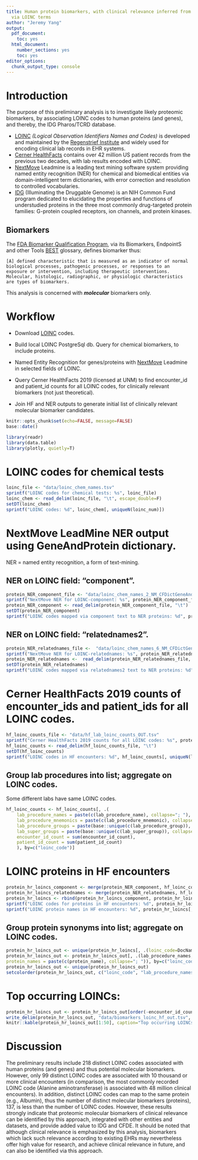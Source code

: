 ```yaml
---
title: Human protein biomarkers, with clinical relevance inferred from Cerner HealthFacts
  via LOINC terms
author: "Jeremy Yang"
output:
  pdf_document:
    toc: yes
  html_document:
    number_sections: yes
    toc: yes
editor_options:
  chunk_output_type: console
---
```


# Introduction

The purpose of this preliminary analysis is to investigate likely proteomic
biomarkers, by associating LOINC codes to human proteins (and genes),
and thereby, the IDG Pharos/TCRD database.

* [LOINC](https://loinc.org/) _(Logical Observation Identifiers Names and Codes)_
is developed and maintained by the [Regenstrief Institute](https://www.regenstrief.org/)  and widely used for encoding clinical lab records in EHR systems.
* [Cerner HealthFacts](https://www.cerner.com/ap/en/solutions/data-research)
contains over 42 million US patient records from the previous two decades,
with lab results encoded with LOINC.
* [NextMove](https://www.nextmovesoftware.com/) Leadmine is a leading
text mining software system providing named entity recognition (NER) for chemical
and biomedical entities via domain-intelligent term dictionaries, with error
correction and resolution to controlled vocabularies.
* [IDG](https://druggablegenome.net/) (Illuminating the Druggable Genome) is an
NIH Common Fund program dedicated to elucidating the properties and functions of
understudied proteins in the three most commonly drug-targeted protein families:
G-protein coupled receptors, ion channels, and protein kinases.

## Biomarkers

The [FDA Biomarker Qualification Program](https://www.fda.gov/drugs/biomarker-qualification-program/about-biomarkers-and-qualification), via its Biomarkers, EndpointS and other Tools [BEST](https://www.ncbi.nlm.nih.gov/books/NBK326791/) glossary, defines biomarker thus:

	[A] defined characteristic that is measured as an indicator of normal biological processes, pathogenic processes, or responses to an exposure or intervention, including therapeutic interventions. Molecular, histologic, radiographic, or physiologic characteristics are types of biomarkers.

This analysis is concerned with ___molecular___ biomarkers only.


# Workflow

* Download [LOINC](https://loinc.org/) codes.

* Build local LOINC PostgreSql db. Query for chemical biomarkers, to include proteins.

* Named Entity Recognition for genes/proteins with [NextMove](https://www.nextmovesoftware.com/) Leadmine in selected fields
of LOINC.

* Query Cerner HealthFacts 2019 (licensed at UNM) to find encounter_id and patient_id counts for all LOINC codes, for clinically relevant biomarkers (not just theoretical).

* Join HF and NER outputs to generate initial list of clinically relevant molecular biomarker candidates.

```r
knitr::opts_chunk$set(echo=FALSE, message=FALSE)
base::date()
```

```r
library(readr)
library(data.table)
library(plotly, quietly=T)
```

# LOINC codes for chemical tests

```r
loinc_file <- "data/loinc_chem_names.tsv"
sprintf("LOINC codes for chemical tests: %s", loinc_file)
loinc_chem <- read_delim(loinc_file, "\t", escape_double=F)
setDT(loinc_chem)
sprintf("LOINC codes: %d", loinc_chem[, uniqueN(loinc_num)])
```

# NextMove LeadMine NER output using GeneAndProtein dictionary.

NER = named entity recognition, a form of text-mining.

## NER on LOINC field: "component".

```r
protein_NER_component_file <- "data/loinc_chem_names_2_NM_CFDictGeneAndProtein_leadmine.tsv"
sprintf("NextMove NER for LOINC-component: %s", protein_NER_component_file)
protein_NER_component <- read_delim(protein_NER_component_file, "\t")
setDT(protein_NER_component)
sprintf("LOINC codes mapped via component text to NER proteins: %d", protein_NER_component[, uniqueN(DocName)])
```

## NER on LOINC field: "relatednames2".

```r
protein_NER_relatednames_file <-  "data/loinc_chem_names_6_NM_CFDictGeneAndProtein_leadmine.tsv"
sprintf("NextMove NER for LOINC-relatednames: %s", protein_NER_relatednames_file)
protein_NER_relatednames <-  read_delim(protein_NER_relatednames_file, "\t")
setDT(protein_NER_relatednames)
sprintf("LOINC codes mapped via relatednames2 text to NER proteins: %d", protein_NER_relatednames[, uniqueN(DocName)])
```

# Cerner HealthFacts 2019 counts of encounter\_ids and patient\_ids for all LOINC codes.

```r
hf_loinc_counts_file <- "data/hf_lab_loinc_counts_OUT.tsv"
sprintf("Cerner HealthFacts 2019 counts for all LOINC codes: %s", protein_NER_relatednames_file)
hf_loinc_counts <- read_delim(hf_loinc_counts_file, "\t")
setDT(hf_loinc_counts)
sprintf("LOINC codes in HF encounters: %d", hf_loinc_counts[, uniqueN(loinc_code)])
```

## Group lab procedures into list; aggregate on LOINC codes.

Some different labs have same LOINC codes.

```r
hf_loinc_counts <- hf_loinc_counts[, .(
	lab_procedure_names = paste(c(lab_procedure_name), collapse="; "),
	lab_procedure_mnemonics = paste(c(lab_procedure_mnemonic), collapse="; "),
	lab_procedure_groups = paste(base::unique(c(lab_procedure_group)), collapse="; "),
	lab_super_groups = paste(base::unique(c(lab_super_group)), collapse="; "),
	encounter_id_count = sum(encounter_id_count),
	patient_id_count = sum(patient_id_count)
	), by=c("loinc_code")]

```


# LOINC proteins in HF encounters

```r
protein_hr_loincs_component <- merge(protein_NER_component, hf_loinc_counts, by.x="DocName", by.y="loinc_code", all=F)
protein_hr_loincs_relatednames <- merge(protein_NER_relatednames, hf_loinc_counts, by.x="DocName", by.y="loinc_code", all=F)
protein_hr_loincs <- rbind(protein_hr_loincs_component, protein_hr_loincs_relatednames)
sprintf("LOINC codes for proteins in HF encounters: %d", protein_hr_loincs[, uniqueN(DocName)])
sprintf("LOINC protein names in HF encounters: %d", protein_hr_loincs[, uniqueN(EntityText)])
```

## Group protein synonyms into list; aggregate on LOINC codes.

```r
protein_hr_loincs_out <- unique(protein_hr_loincs[, .(loinc_code=DocName, lab_procedure_names, protein_name=EntityText, encounter_id_count, patient_id_count)])
protein_hr_loincs_out <- protein_hr_loincs_out[, .(lab_procedure_names,
protein_names = paste(c(protein_name), collapse="; ")), by=c("loinc_code", "encounter_id_count", "patient_id_count")]
protein_hr_loincs_out <- unique(protein_hr_loincs_out)
setcolorder(protein_hr_loincs_out, c("loinc_code", "lab_procedure_names", "protein_names", "encounter_id_count", "patient_id_count"))
```

# Top occurring LOINCs:

```r
protein_hr_loincs_out <- protein_hr_loincs_out[order(-encounter_id_count)]
write_delim(protein_hr_loincs_out, "data/biomarkers_loinc_hf_out.tsv", delim="\t")
knitr::kable(protein_hr_loincs_out[1:50], caption="Top occurring LOINCs")
```

# Discussion

The preliminary results include 218 distinct LOINC codes associated with human
proteins (and genes) and thus potential molecular biomarkers. However, only 99
distinct LOINC codes are associated with 10 thousand or more clinical encounters
(in comparison, the most commonly recorded LOINC code (Alanine aminotransferase)
is associated with 48 million clinical encounters). In addition, distinct LOINC codes can map to
the same protein (e.g., Albumin), thus the number of distinct molecular biomarkers (proteins),
137, is less than the number of LOINC codes. However, these results strongly indicate
that proteomic molecular biomarkers of clinical relevance can be identified by
this approach, integrated with other entities and datasets, and provide added
value to IDG and CFDE. It should be noted that although clinical relevance is emphasized
by this analysis, biomarkers which lack such relevance according to existing
EHRs may nevertheless offer high value for research, and achieve clinical relevance in future,
and can also be identified via this approach.


